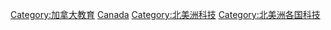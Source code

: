[[Category:加拿大教育|Category:加拿大教育]]
[[Category:各国科技|Canada]]
[[Category:北美洲科技|Category:北美洲科技]]
[[Category:北美洲各国科技|Category:北美洲各国科技]]
